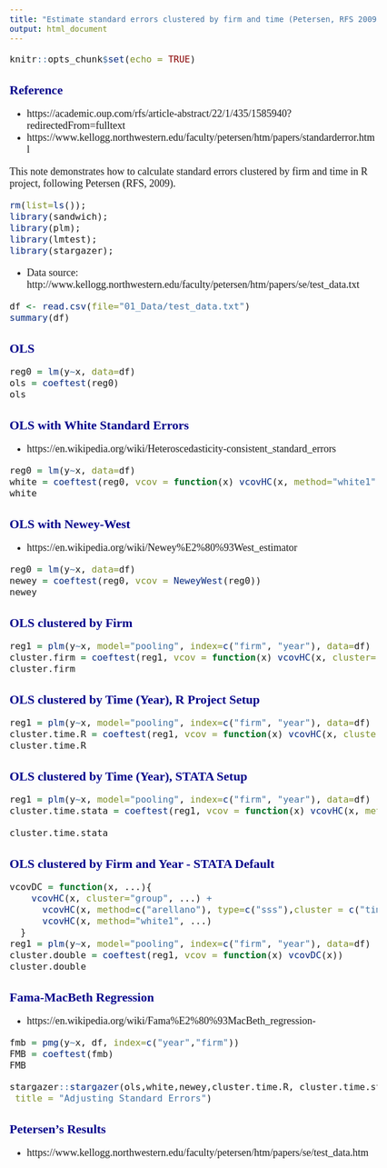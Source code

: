 ```yaml
---
title: "Estimate standard errors clustered by firm and time (Petersen, RFS 2009)"
output: html_document
---
```


<style type="text/css">

body{ /* Normal  */
      font-size: 18px;
      font-family: "Times New Roman", Times, serif;
  }
td {  /* Table  */
  font-size: 20px;
}
h1.title {
  font-size: 24px;
  color: DarkBlue;
}
h1 { /* Header 1 */
  font-size: 22px;
  color: DarkBlue;
}
h2 { /* Header 2 */
    font-size: 22px;
  color: DarkBlue;
}
h3 { /* Header 3 */
  font-size: 22px;
  font-family: "Times New Roman", Times, serif;
  color: DarkBlue;
}
code.r{ /* Code block */
    font-size: 16px;
}
pre { /* Code block - determines code spacing between lines */
    font-size: 16px;
}
</style>

```r
knitr::opts_chunk$set(echo = TRUE)
```

# Reference

- https://academic.oup.com/rfs/article-abstract/22/1/435/1585940?redirectedFrom=fulltext
- https://www.kellogg.northwestern.edu/faculty/petersen/htm/papers/standarderror.html


This note demonstrates how to calculate standard errors clustered by firm and time in R project, following Petersen (RFS, 2009).

```r
rm(list=ls());
library(sandwich);
library(plm);
library(lmtest);
library(stargazer);
```

- Data source: http://www.kellogg.northwestern.edu/faculty/petersen/htm/papers/se/test_data.txt

```r
df <- read.csv(file="01_Data/test_data.txt")
summary(df)
```
## OLS

```r
reg0 = lm(y~x, data=df)
ols = coeftest(reg0)
ols
```

## OLS with White Standard Errors

- https://en.wikipedia.org/wiki/Heteroscedasticity-consistent_standard_errors

```r
reg0 = lm(y~x, data=df)
white = coeftest(reg0, vcov = function(x) vcovHC(x, method="white1", type="HC1"))
white
```

## OLS with Newey-West
- https://en.wikipedia.org/wiki/Newey%E2%80%93West_estimator

```r
reg0 = lm(y~x, data=df)
newey = coeftest(reg0, vcov = NeweyWest(reg0))
newey
```

## OLS clustered by Firm

```r
reg1 = plm(y~x, model="pooling", index=c("firm", "year"), data=df)
cluster.firm = coeftest(reg1, vcov = function(x) vcovHC(x, cluster="group", type="HC1"))
cluster.firm
```

## OLS clustered by Time (Year), R Project Setup

```r
reg1 = plm(y~x, model="pooling", index=c("firm", "year"), data=df)
cluster.time.R = coeftest(reg1, vcov = function(x) vcovHC(x, cluster="time", type="HC1"))
cluster.time.R
```

## OLS clustered by Time (Year), STATA Setup

```r
reg1 = plm(y~x, model="pooling", index=c("firm", "year"), data=df)
cluster.time.stata = coeftest(reg1, vcov = function(x) vcovHC(x, method=c("arellano"), type=c("sss"), cluster = c("time"))) 

cluster.time.stata
```

## OLS clustered by Firm and Year - STATA Default

```r
vcovDC = function(x, ...){
    vcovHC(x, cluster="group", ...) + 
      vcovHC(x, method=c("arellano"), type=c("sss"),cluster = c("time"), ...) - 
      vcovHC(x, method="white1", ...)
  }
reg1 = plm(y~x, model="pooling", index=c("firm", "year"), data=df)
cluster.double = coeftest(reg1, vcov = function(x) vcovDC(x))
cluster.double
```

# Fama-MacBeth Regression

- https://en.wikipedia.org/wiki/Fama%E2%80%93MacBeth_regression- 


```r
fmb = pmg(y~x, df, index=c("year","firm"))
FMB = coeftest(fmb)
FMB
```

```r
stargazer::stargazer(ols,white,newey,cluster.time.R, cluster.time.stata,cluster.firm,cluster.double,FMB,type = "html", column.labels = c("OLS", "White", "NW","C.T(R)","C.T(S)", "C.F", "C.FT","FM"),
 title = "Adjusting Standard Errors")
```




# Petersen's Results

- https://www.kellogg.northwestern.edu/faculty/petersen/htm/papers/se/test_data.htm


